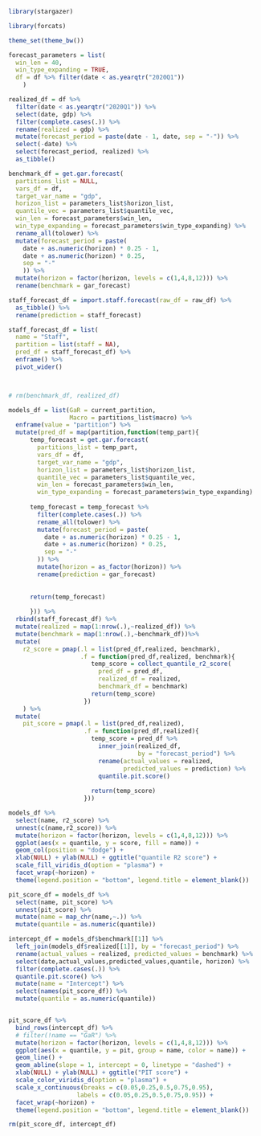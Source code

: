 
```r

library(stargazer)

library(forcats)

```


```r

theme_set(theme_bw())

forecast_parameters = list(
  win_len = 40,
  win_type_expanding = TRUE,
  df = df %>% filter(date < as.yearqtr("2020Q1"))
    )


```


```r

realized_df = df %>% 
  filter(date < as.yearqtr("2020Q1")) %>% 
  select(date, gdp) %>% 
  filter(complete.cases(.)) %>% 
  rename(realized = gdp) %>% 
  mutate(forecast_period = paste(date - 1, date, sep = "-")) %>% 
  select(-date) %>% 
  select(forecast_period, realized) %>% 
  as_tibble()

benchmark_df = get.gar.forecast(
  partitions_list = NULL,
  vars_df = df,
  target_var_name = "gdp",
  horizon_list = parameters_list$horizon_list,
  quantile_vec = parameters_list$quantile_vec,
  win_len = forecast_parameters$win_len,
  win_type_expanding = forecast_parameters$win_type_expanding) %>%
  rename_all(tolower) %>% 
  mutate(forecast_period = paste(
    date + as.numeric(horizon) * 0.25 - 1,
    date + as.numeric(horizon) * 0.25,
    sep = "-"
    )) %>%
  mutate(horizon = factor(horizon, levels = c(1,4,8,12))) %>% 
  rename(benchmark = gar_forecast)

staff_forecast_df = import.staff.forecast(raw_df = raw_df) %>% 
  as_tibble() %>% 
  rename(prediction = staff_forecast)

staff_forecast_df = list(
  name = "Staff",
  partition = list(staff = NA),
  pred_df = staff_forecast_df) %>% 
  enframe() %>% 
  pivot_wider()



# rm(benchmark_df, realized_df)

```


```r

models_df = list(GaR = current_partition,
                 Macro = partitions_list$macro) %>% 
  enframe(value = "partition") %>%
  mutate(pred_df = map(partition,function(temp_part){
      temp_forecast = get.gar.forecast(
        partitions_list = temp_part,
        vars_df = df,
        target_var_name = "gdp",
        horizon_list = parameters_list$horizon_list,
        quantile_vec = parameters_list$quantile_vec,
        win_len = forecast_parameters$win_len,
        win_type_expanding = forecast_parameters$win_type_expanding)
      
      temp_forecast = temp_forecast %>% 
        filter(complete.cases(.)) %>%
        rename_all(tolower) %>% 
        mutate(forecast_period = paste(
          date + as.numeric(horizon) * 0.25 - 1,
          date + as.numeric(horizon) * 0.25,
          sep = "-"
        )) %>%
        mutate(horizon = as_factor(horizon)) %>% 
        rename(prediction = gar_forecast)
        
        
      return(temp_forecast)
      
      })) %>% 
  rbind(staff_forecast_df) %>% 
  mutate(realized = map(1:nrow(.),~realized_df)) %>% 
  mutate(benchmark = map(1:nrow(.),~benchmark_df))%>% 
  mutate(
    r2_score = pmap(.l = list(pred_df,realized, benchmark),
                    .f = function(pred_df,realized, benchmark){
                       temp_score = collect_quantile_r2_score(
                         pred_df = pred_df,
                         realized_df = realized,
                         benchmark_df = benchmark)
                       return(temp_score)
                     })
    ) %>% 
  mutate(
    pit_score = pmap(.l = list(pred_df,realized),
                     .f = function(pred_df,realized){
                       temp_score = pred_df %>% 
                         inner_join(realized_df,
                                    by = "forecast_period") %>% 
                         rename(actual_values = realized,
                                predicted_values = prediction) %>% 
                         quantile.pit.score()
                       
                       return(temp_score)
                     }))


```


```r

models_df %>% 
  select(name, r2_score) %>% 
  unnest(c(name,r2_score)) %>% 
  mutate(horizon = factor(horizon, levels = c(1,4,8,12))) %>% 
  ggplot(aes(x = quantile, y = score, fill = name)) + 
  geom_col(position = "dodge") + 
  xlab(NULL) + ylab(NULL) + ggtitle("quantile R2 score") + 
  scale_fill_viridis_d(option = "plasma") + 
  facet_wrap(~horizon) + 
  theme(legend.position = "bottom", legend.title = element_blank())
```


```r

pit_score_df = models_df %>% 
  select(name, pit_score) %>% 
  unnest(pit_score) %>% 
  mutate(name = map_chr(name,~.)) %>% 
  mutate(quantile = as.numeric(quantile)) 

intercept_df = models_df$benchmark[[1]] %>% 
  left_join(models_df$realized[[1]], by = "forecast_period") %>% 
  rename(actual_values = realized, predicted_values = benchmark) %>% 
  select(date,actual_values,predicted_values,quantile, horizon) %>% 
  filter(complete.cases(.)) %>% 
  quantile.pit.score() %>% 
  mutate(name = "Intercept") %>% 
  select(names(pit_score_df)) %>% 
  mutate(quantile = as.numeric(quantile))


pit_score_df %>% 
  bind_rows(intercept_df) %>% 
  # filter(!name == "GaR") %>% 
  mutate(horizon = factor(horizon, levels = c(1,4,8,12))) %>% 
  ggplot(aes(x = quantile, y = pit, group = name, color = name)) + 
  geom_line() +
  geom_abline(slope = 1, intercept = 0, linetype = "dashed") + 
  xlab(NULL) + ylab(NULL) + ggtitle("PIT score") + 
  scale_color_viridis_d(option = "plasma") + 
  scale_x_continuous(breaks = c(0.05,0.25,0.5,0.75,0.95),
                   labels = c(0.05,0.25,0.5,0.75,0.95)) +
  facet_wrap(~horizon) + 
  theme(legend.position = "bottom", legend.title = element_blank())

rm(pit_score_df, intercept_df)

```

